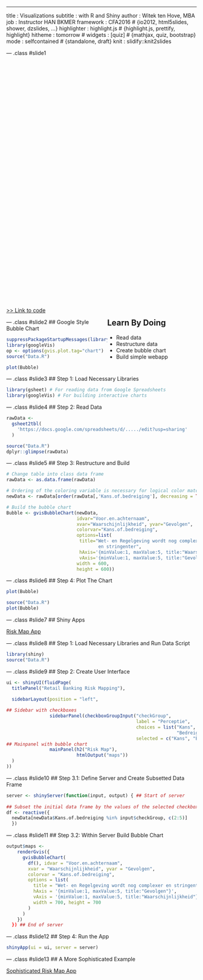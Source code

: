 ---
title       : Visualizations
subtitle    : with R and Shiny
author      : Witek ten Hove, MBA
job         : Instructor HAN BKMER
framework   : CFA2016        # {io2012, html5slides, shower, dzslides, ...}
highlighter : highlight.js  # {highlight.js, prettify, highlight}
hitheme     : tomorrow      # 
widgets     : [quiz]            # {mathjax, quiz, bootstrap}
mode        : selfcontained # {standalone, draft}
knit        : slidify::knit2slides

--- .class #slide1 


<style>
#slide1 {
  background-color:#cc99ff;
}
</style>

<div style='float:left;width:50%;background-image: url("assets/img/wecan.jpg"); height: 650px; width: 500px;color:#FFF;'>
</div>
<div style='float:right;width:47%;'>
<h2>Learn By Doing</h2>
<ul>
  <li>Read data</li>
  <li>Restructure data</li>
  <li>Create bubble chart</li>
  <li>Build simple webapp</li>
</ul>
</div>
[>> Link to code](https://github.com/witusj/Vis)

--- .class #slide2
## Google Style Bubble Chart

<style>
#slide2 {
  background-color:#ffb366;
}
</style>

```r
suppressPackageStartupMessages(library(googleVis))
library(googleVis)
op <- options(gvis.plot.tag="chart")
source("Data.R")
```

```r
plot(Bubble)
``` 

--- .class #slide3
## Step 1: Load Necessary Libraries

<style>
#slide3 {
  background-color:#99ccff;
}
</style>

```r
library(gsheet) # For reading data from Google Spreadsheets
library(googleVis) # For building interactive charts
```

--- .class #slide4
## Step 2: Read Data

<style>
#slide4 {
  background-color:#85e085;
}
</style>

```r
rawData <-
  gsheet2tbl(
    'https://docs.google.com/spreadsheets/d/...../edit?usp=sharing'
  )
```

```r
source("Data.R")
dplyr::glimpse(rawData)
```

--- .class #slide5
## Step 3: Restructure and Build

<style>
#slide5 {
  background-color:#ff99cc;
}
</style>

```r
# Change table into class data frame
rawData <- as.data.frame(rawData)

# Ordering of the coloring variable is necessary for logical color matching
newData <- rawData[order(rawData[,'Kans.of.bedreiging'], decreasing = TRUE),]

# Build the bubble chart
Bubble <- gvisBubbleChart(newData,
                          idvar="Voor.en.achternaam", 
                          xvar="Waarschijnlijkheid", yvar="Gevolgen",
                          colorvar="Kans.of.bedreiging",
                          options=list(
                           title="Wet- en Regelgeving wordt nog complexer 
                                  en stringenter",
                           hAxis='{minValue:1, maxValue:5, title:"Waarschijnlijkheid"}',
                           vAxis='{minValue:1, maxValue:5, title:"Gevolgen"}',
                          width = 600,
                          height = 600))
```

--- .class #slide6
## Step 4: Plot The Chart

<style>
#slide6 {
  background-color:#6fdcdc;
}
</style>

```r
plot(Bubble)
```

```r
source("Data.R")
plot(Bubble)
``` 

--- .class #slide7
## Shiny Apps

<style>
#slide7 {
  background-color:#ffe066;
}
</style>

[Risk Map App](https://tenhove.shinyapps.io/Vis1/)

--- .class #slide8
## Step 1: Load Necessary Libraries and Run Data Script

<style>
#slide8 {
  background-color:#99ccff;
}
</style>

```r
library(shiny)
source("Data.R")
```


--- .class #slide9
## Step 2: Create User Interface

<style>
#slide9 {
  background-color:#79d2a6;
}
</style>

```r
ui <- shinyUI(fluidPage(
  titlePanel("Retail Banking Risk Mapping"),
 
  sidebarLayout(position = "left",

## Sidebar with checkboxes 
                sidebarPanel(checkboxGroupInput("checkGroup", 
                                                label = "Perceptie", 
                                                choices = list("Kans", 
                                                               "Bedreiging"),
                                                selected = c("Kans", "Bedreiging"))),
## Mainpanel with bubble chart
                mainPanel(h2("Risk Map"),
                          htmlOutput("maps"))
  )
))
```

--- .class #slide10
## Step 3.1: Define Server and Create Subsetted Data Frame

<style>
#slide10 {
  background-color:#ffbf80;
}
</style>

```r
server <- shinyServer(function(input, output) { ## Start of server
  
## Subset the initial data frame by the values of the selected checkboxes
df <- reactive({
  newData[newData$Kans.of.bedreiging %in% input$checkGroup, c(2:5)]
  })
```

--- .class #slide11
## Step 3.2: Within Server Build Bubble Chart

<style>
#slide11 {
  background-color:#99b3ff;
}
</style>

```r
output$maps <-
    renderGvis({
      gvisBubbleChart(
        df(), idvar = "Voor.en.achternaam",
        xvar = "Waarschijnlijkheid", yvar = "Gevolgen",
        colorvar = "Kans.of.bedreiging",
        options = list(
          title = "Wet- en Regelgeving wordt nog complexer en stringenter",
          hAxis = '{minValue:1, maxValue:5, title:"Gevolgen"}',
          vAxis = '{minValue:1, maxValue:5, title:"Waarschijnlijkheid"}',
          width = 700, height = 700
        )
      )
    })
  }) ## End of server
```

--- .class #slide12
## Step 4: Run the App

<style>
#slide12 {
  background-color:#ff4da6;
}
</style>

```r
shinyApp(ui = ui, server = server)
```

--- .class #slide13
## A More Sophisticated Example

<style>
#slide13 {
  background-color:#99cc00;
}
</style>

[Sophisticated Risk Map App](https://tenhove.shinyapps.io/Survey/)
